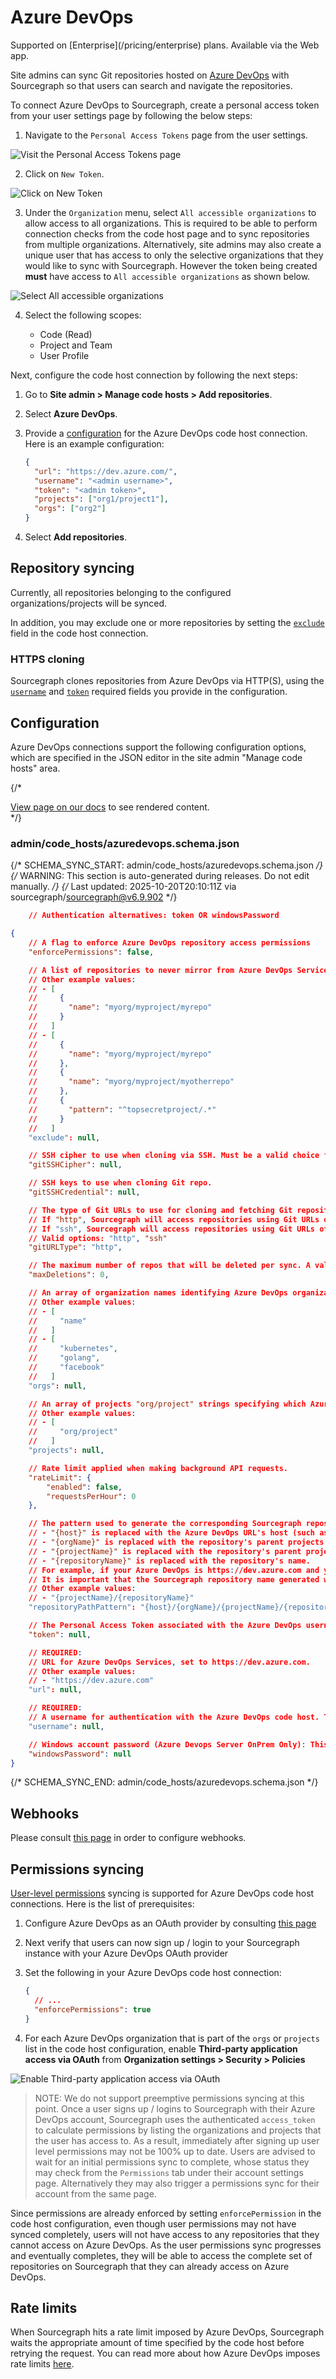 # Azure DevOps

<TierCallout>
  Supported on [Enterprise](/pricing/enterprise) plans.
  <user>
    Available via the Web app.
  </user>
</TierCallout>

Site admins can sync Git repositories hosted on [Azure DevOps](https://dev.azure.com) with Sourcegraph so that users can search and navigate the repositories.

To connect Azure DevOps to Sourcegraph, create a personal access token from your user settings page by following the below steps:

1. Navigate to the `Personal Access Tokens` page from the user settings.

![Visit the Personal Access Tokens page](https://storage.googleapis.com/sourcegraph-assets/docs/images/admin/config/azure-devops-personal-access-token-step-1.png)

2. Click on `New Token`.

![Click on New Token](https://storage.googleapis.com/sourcegraph-assets/docs/images/admin/config/azure-devops-personal-access-token-step-2.png)

3. Under the `Organization` menu, select `All accessible organizations` to allow access to all organizations. This is required to be able to perform connection checks from the code host page and to sync repositories from multiple organizations. Alternatively, site admins may also create a unique user that has access to only the selective organizations that they would like to sync with Sourcegraph. However the token being created **must** have access to `All accessible organizations` as shown below.

![Select All accessible organizations](https://storage.googleapis.com/sourcegraph-assets/docs/images/admin/config/azure-devops-personal-access-token-step-3.png)

4. Select the following scopes:

   - Code (Read)
   - Project and Team
   - User Profile

Next, configure the code host connection by following the next steps:

1. Go to **Site admin > Manage code hosts > Add repositories**.
1. Select **Azure DevOps**.
1. Provide a [configuration](#configuration) for the Azure DevOps code host connection. Here is an example configuration:

   ```json
   {
     "url": "https://dev.azure.com/",
     "username": "<admin username>",
     "token": "<admin token>",
     "projects": ["org1/project1"],
     "orgs": ["org2"]
   }
   ```

1. Select **Add repositories**.

## Repository syncing

Currently, all repositories belonging to the configured organizations/projects will be synced.

In addition, you may exclude one or more repositories by setting the [`exclude`](/admin/code_hosts/azuredevops#configuration) field in the code host connection.

### HTTPS cloning

Sourcegraph clones repositories from Azure DevOps via HTTP(S), using the [`username`](/admin/code_hosts/azuredevops#configuration) and [`token`](/admin/code_hosts/azuredevops#configuration) required fields you provide in the configuration.

## Configuration

Azure DevOps connections support the following configuration options, which are specified in the JSON editor in the site admin "Manage code hosts" area.

{/* <div markdown-func=jsonschemadoc jsonschemadoc:path="admin/code_hosts/azuredevops.schema.json">[View page on our docs](/admin/code_hosts/azuredevops) to see rendered content.</div> */}

### admin/code_hosts/azuredevops.schema.json

{/* SCHEMA_SYNC_START: admin/code_hosts/azuredevops.schema.json */}
{/* WARNING: This section is auto-generated during releases. Do not edit manually. */}
{/* Last updated: 2025-10-20T20:10:11Z via sourcegraph/sourcegraph@v6.9.902 */}
```json
	// Authentication alternatives: token OR windowsPassword

{
	// A flag to enforce Azure DevOps repository access permissions
	"enforcePermissions": false,

	// A list of repositories to never mirror from Azure DevOps Services.
	// Other example values:
	// - [
	//     {
	//       "name": "myorg/myproject/myrepo"
	//     }
	//   ]
	// - [
	//     {
	//       "name": "myorg/myproject/myrepo"
	//     },
	//     {
	//       "name": "myorg/myproject/myotherrepo"
	//     },
	//     {
	//       "pattern": "^topsecretproject/.*"
	//     }
	//   ]
	"exclude": null,

	// SSH cipher to use when cloning via SSH. Must be a valid choice from `ssh -Q cipher`.
	"gitSSHCipher": null,

	// SSH keys to use when cloning Git repo.
	"gitSSHCredential": null,

	// The type of Git URLs to use for cloning and fetching Git repositories.
	// If "http", Sourcegraph will access repositories using Git URLs of the form http(s)://dev.azure.com/myrepo.git.
	// If "ssh", Sourcegraph will access repositories using Git URLs of the form git@ssh.dev.azure.com:v3/myrepo. See the documentation for how to provide SSH private keys and known_hosts: https://sourcegraph.com/docs/admin/repo/auth.
	// Valid options: "http", "ssh"
	"gitURLType": "http",

	// The maximum number of repos that will be deleted per sync. A value of 0 or less indicates no maximum.
	"maxDeletions": 0,

	// An array of organization names identifying Azure DevOps organizations whose repositories should be mirrored on Sourcegraph.
	// Other example values:
	// - [
	//     "name"
	//   ]
	// - [
	//     "kubernetes",
	//     "golang",
	//     "facebook"
	//   ]
	"orgs": null,

	// An array of projects "org/project" strings specifying which Azure DevOps projects' repositories should be mirrored on Sourcegraph.
	// Other example values:
	// - [
	//     "org/project"
	//   ]
	"projects": null,

	// Rate limit applied when making background API requests.
	"rateLimit": {
		"enabled": false,
		"requestsPerHour": 0
	},

	// The pattern used to generate the corresponding Sourcegraph repository name for a Azure DevOps repository.
	// - "{host}" is replaced with the Azure DevOps URL's host (such as dev.azure.com)
	// - "{orgName}" is replaced with the repository's parent projects owning organization (or collection on DevOps server)
	// - "{projectName}" is replaced with the repository's parent project
	// - "{repositoryName}" is replaced with the repository's name.
	// For example, if your Azure DevOps is https://dev.azure.com and your Sourcegraph is https://src.example.com, then a repositoryPathPattern of "{host}/{orgName}/{projectName}/{repositoryName}" would mean that a Azure DevOps repository at https://dev.azure.com/MYORG/MYPROJECT/MYREPO is available on Sourcegraph at https://src.example.com/dev.azure.com/MYORG/MYPROJECT/MYREPO.
	// It is important that the Sourcegraph repository name generated with this pattern be unique to this code host. If different code hosts generate repository names that collide, Sourcegraph's behavior is undefined.
	// Other example values:
	// - "{projectName}/{repositoryName}"
	"repositoryPathPattern": "{host}/{orgName}/{projectName}/{repositoryName}",

	// The Personal Access Token associated with the Azure DevOps username used for authentication.
	"token": null,

	// REQUIRED:
	// URL for Azure DevOps Services, set to https://dev.azure.com.
	// Other example values:
	// - "https://dev.azure.com"
	"url": null,

	// REQUIRED:
	// A username for authentication with the Azure DevOps code host. Typically an email address when connect to Azure DevOps Services (cloud) and a domain\username when connecting to Azure DevOp Server (onPrem)
	"username": null,

	// Windows account password (Azure Devops Server OnPrem Only): This is needed to clone the repo, the Token will be used for REST API calls
	"windowsPassword": null
}
```
{/* SCHEMA_SYNC_END: admin/code_hosts/azuredevops.schema.json */}
## Webhooks

Please consult [this page](/admin/config/webhooks/incoming) in order to configure webhooks.

## Permissions syncing

[User-level permissions](/admin/permissions/syncing#permission-syncing) syncing is supported for Azure DevOps code host connections. Here is the list of prerequisites:

1. Configure Azure DevOps as an OAuth provider by consulting [this page](/admin/config/authorization_and_authentication#azure-devops-services)
2. Next verify that users can now sign up / login to your Sourcegraph instance with your Azure DevOps OAuth provider
3. Set the following in your Azure DevOps code host connection:

   ```json
   {
     // ...
     "enforcePermissions": true
   }
   ```

4. For each Azure DevOps organization that is part of the `orgs` or `projects` list in the code host configuration, enable **Third-party application access via OAuth** from **Organization settings > Security > Policies**

![Enable Third-party application access via OAuth](https://storage.googleapis.com/sourcegraph-assets/docs/images/admin/config/azure-devops-organization-enable-oauth-access.png)

> NOTE: We do not support preemptive permissions syncing at this point. Once a user signs up / logins to Sourcegraph with their Azure DevOps account, Sourcegraph uses the authenticated `access_token` to calculate permissions by listing the organizations and projects that the user has access to. As a result, immediately after signing up user level permissions may not be 100% up to date. Users are advised to wait for an initial permissions sync to complete, whose status they may check from the `Permissions` tab under their account settings page. Alternatively they may also trigger a permissions sync for their account from the same page.

Since permissions are already enforced by setting `enforcePermission` in the code host configuration, even though user permissions may not have synced completely, users will not have access to any repositories that they cannot access on Azure DevOps. As the user permissions sync progresses and eventually completes, they will be able to access the complete set of repositories on Sourcegraph that they can already access on Azure DevOps.

## Rate limits

When Sourcegraph hits a rate limit imposed by Azure DevOps, Sourcegraph waits the appropriate amount of time specified by the code host before retrying the request. You can read more about how Azure DevOps imposes rate limits [here](https://learn.microsoft.com/en-us/azure/devops/integrate/concepts/rate-limits).

